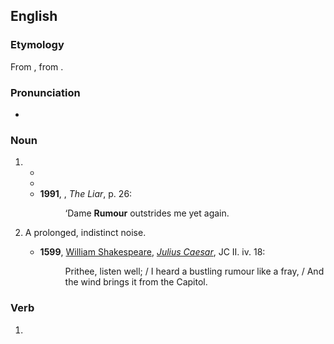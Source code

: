 ==English==
{{wikipedia}}

===Etymology===
From {{etyl|fro|en}} {{m|fro|rumeur}}, from {{etyl|la|en}} {{m|la|rūmor||common talk}}.

===Pronunciation===
* {{audio|en-au-rumour.ogg|Audio (AU)|lang=en}}

===Noun===
{{en-noun|~}}

# {{alternative spelling of|rumor|from=British|from2=Canadian|from3=New Zealand|from4=Australia|from5=Ireland|lang=en}}
#* {{RQ:Joyce Ulysses|chapter=Episode 16|passage='''Rumour''' had it (though not proved) that she descended from the house of the lords Talbot de Malahide}}
#* {{quote-book|lang=en|year=1922|author=[[w:Michael Arlen|Michael Arlen]]|title=&ldquo;Piracy&rdquo;: A Romantic Chronicle of These Days|chapter=1/1/2|url=http://openlibrary.org/works/OL1519647W|passage=There were '''rumours''', new rumours every morning, delightful and outrageous rumours, so that the lumps in the porridge were swallowed without comment and the fish-cakes were eaten without contumely.}}
#* '''1991''', {{w|Stephen Fry}}, ''The Liar'', p. 26:
#*: ‘Dame '''Rumour''' outstrides me yet again.
# {{lb|en|obsolete}} A prolonged, indistinct noise.
#* '''1599''', [[w: William Shakespeare|William Shakespeare]], ''[[s: The Tragedy of Julius Caesar (unsourced edition)|Julius Caesar]]'', JC II. iv. 18:
#*: Prithee, listen well; / I heard a bustling rumour like a fray, / And the wind brings it from the Capitol.

===Verb===
{{en-verb}}

# {{standard spelling of|rumor|lang=en|from=Commonwealth}}